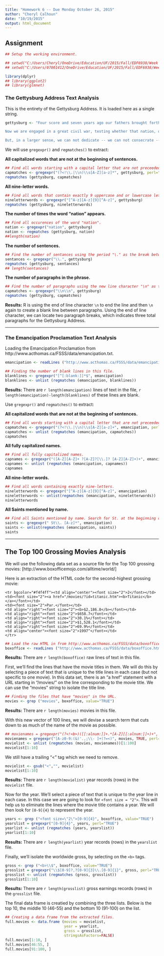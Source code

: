 ---
title: "Homework 6 -- Due Monday October 26, 2015"
author: "Cheryl Calhoun"
date: "10/19/2015"
output: html_document
---

## Assignment

```{r, eval=TRUE, echo=FALSE, warning=FALSE, message=FALSE}

## Setup the working environment.

## setwd("C:/Users/Cheryl/OneDrive/Education/UF/2015/Fall/EDF6938/Week 6")
## setwd("C:/Users/07001412/OneDrive/Education/UF/2015/Fall/EDF6938/Week 6")

library(dplyr)
## library(ggplot2)
## library(glmnet)
```


### The Gettysburg Address Text Analysis

This is the entirety of the Gettysburg Address. It is loaded here as a single string.

```{r}
gettysburg <- "Four score and seven years ago our fathers brought forth on this continent, a new nation, conceived in Liberty, and dedicated to the proposition that all men are created equal.

Now we are engaged in a great civil war, testing whether that nation, or any nation so conceived and so dedicated, can long endure. We are met on a great battle-field of that war. We have come to dedicate a portion of that field, as a final resting place for those who here gave their lives that that nation might live. It is altogether fitting and proper that we should do this.

But, in a larger sense, we can not dedicate -- we can not consecrate -- we can not hallow -- this ground. The brave men, living and dead, who struggled here, have consecrated it, far above our poor power to add or detract. The world will little note, nor long remember what we say here, but it can never forget what they did here. It is for us the living, rather, to be dedicated here to the unfinished work which they who fought here have thus far so nobly advanced. It is rather for us to be here dedicated to the great task remaining before us -- that from these honored dead we take increased devotion to that cause for which they gave the last full measure of devotion -- that we here highly resolve that these dead shall not have died in vain -- that this nation, under God, shall have a new birth of freedom -- and that government of the people, by the people, for the people, shall not perish from the earth."


```

We will use `gregexpr()` and `regmatches()` to extract:

**All capitalized words that are not at the beginning of sentences.**

```{r}

## Find all words starting with a capital letter that are not preceeded by a space and either a period or new line character.
capmatches <- gregexpr("(?<!\\.|\\n)\\s[A-Z][a-z]*", gettysburg, perl="TRUE")
regmatches (gettysburg, capmatches)

```

**All nine-letter words.**

```{r}
## Find all words that contain exactly 9 uppercase and or lowercase letters.
nineletterwords <- gregexpr("[^A-z][A-z]{9}[^A-z]", gettysburg) 
regmatches (gettysburg, nineletterwords)

```

**The number of times the word "nation" appears.**

```{r}
## Find all occurences of the word "nation".
nation <- gregexpr("nation", gettysburg) 
nation <- regmatches (gettysburg, nation)
##length(nation)
```

**The number of sentences.**

```{r}
## Find the number of sentances using the period "\." as the break between sentances.
sentances <- gregexpr("\\.", gettysburg) 
regmatches (gettysburg, sentances)
## length(sentances)

```

**The number of paragraphs in the phrase.**

```{r}
## Find the number of paragraphs using the new line character "\n" as the indicator of a break between paragraphs.
capmatches <- gregexpr("\\n\\n", gettysburg) 
regmatches (gettysburg, capmatches)

```

**Results:** R is using the end of line character `\n` to end the line and then `\n` again to create a blank line between paragraphs.  Using the end of line character, we can locate two paragraph breaks, which indicates three total paragraphs for the Gettysburg Address.

***

### The Emancipation Proclamation Text Analysis

Loading the Emancipation Proclamation from http://www.acthomas.ca/FSSS/data/emancipation.txt.

```{r}
emancipation <- readLines ("http://www.acthomas.ca/FSSS/data/emancipation.txt")

## Finding the number of blank lines in this file.
blanklines <- gregexpr("[^[:blank:]]*$", emancipation) 
blanklines <- unlist (regmatches (emancipation, blanklines))

```


**Results:** There are `r length(emancipation)` lines of text in the file, `r length(emancipation)-length(blanklines)` of these lines are blank.

Use `gregexpr()` and `regmatches()` to extract:

**All capitalized words that are not at the beginning of sentences.**

```{r}

## Find all words starting with a capital letter that are not preceeded by a space and either a period or new line character.
capmatches <- gregexpr("(?<!\\.|\\n)\\s[A-Z][a-z]+", emancipation, perl="TRUE")
capmatches <- unlist (regmatches (emancipation, capmatches))
capmatches

```


**All fully capitalized names.**

```{r}
## Find all fully capitalized names.
capnames <- gregexpr("([A-Z][A-Z]+ ?[A-Z]?[\\.]? [A-Z][A-Z]+)+", emancipation)
capnames <- unlist (regmatches (emancipation, capnames))
capnames

```


**All nine-letter words.**

```{r}
## Find all words containing exactly nine-letters.
nineletterwords <- gregexpr("[^A-z][A-z]{9}[^A-z]", emancipation) 
nineletterwords <- unlist(regmatches (emancipation, nineletterwords))
nineletterwords
```

**All Saints mentioned by name.**

```{r}
## Find all Saints mentioned by name. Search for St. at the beginning of the name.
saints <- gregexpr(" St\\. [A-z]*", emancipation) 
saints <- unlist(regmatches (emancipation, saints))
saints
```

***

## The Top 100 Grossing Movies Analysis

We will use the following data set as a source file for the Top 100 grossing movies: [http://www.boxofficemojo.com/alltime/world/]

Here is an extraction of the HTML code for the second-highest grossing movie:

```
<tr bgcolor="#f4f4ff"><td align="center"><font size="2">2</font></td>
<td><font size="2"><a href="/movies/?id=titanic.htm"><b>Titanic</b></a></font></td>
<td><font size="2">Par.</font></td>
<td align="right"><font size="2"><b>$2,186.8</b></font></td>
<td align="right"><font size="2">$658.7</font></td>
<td align="right"><font size="2">30.1%</font></td>
<td align="right"><font size="2">$1,528.1</font></td>
<td align="right"><font size="2">69.9%</font></td>
<td align="center"><font size="2">1997^</font></td>
</tr>
```

```{r}
## Load the raw HTML in from http://www.acthomas.ca/FSSS/data/boxoffice.html:
boxoffice <- readLines ("http://www.acthomas.ca/FSSS/data/boxoffice.html")

```

**Results:** There are `r length(boxoffice)` raw lines of text in this file. 

First, we'll find the lines that have the movie titles in them.  We will do this by selecting a piece of text that is unique to the title lines in each case (but not specific to one movie). In this data set, there is an "a href" statement with a URL starting in "/movies/" on the line corresponding to the movie title.  We can use the "movies" string to isolate the title line.

```{r}

## Finding the files that have "movies" in the URL.
movies <- grep ("movies", boxoffice, value="TRUE")
```

**Results:** There are `r length(movies)` movies in this file.

With this new vector of 100 lines, we will devise a search term that cuts down to as much of the name of the movie as possible.

```{r}
## movienames = gregexpr("(?<!<b>)([[:alnum:]]+.*[A-Z][[:alnum:]]+)+", movies, perl="TRUE")
movienames = gregexpr("[A-z0-9:(&)'.,;\\- ]+(?=<)", movies, TRUE, perl="TRUE")
movielist <- unlist (regmatches (movies, movienames))[1:100]
movielist[1:10]

```

We still have a trailing "<" tag which we need to remove. 

```{r}
movielist <- gsub("<","", movielist)
movielist[1:10]
```

**Results:** There are `r length(movielist)` year records (rows) in the `movielist` file.

Now for the year. We'll select a piece of text that is unique to the year line in each case. In this case we are going to look for `<font size = "2">`.  This will help us to eliminate the lines where the movie title contains a year.  We will then look for `[0-9]{4}` to represent the year.

```{r}
years <- grep ("<font size=\"2\">[0-9]{4}", boxoffice, value="TRUE")
yearslist = gregexpr("[0-9]{4}", years, perl="TRUE")
yearlist <- unlist (regmatches (years, yearslist))
yearlist[1:10]
```

**Results:** There are `r length(yearlist)` year records (rows) in the `yearslist` file.

Finally, we'll isolate the worldwide gross, by selecting on the `<b>` tags.

```{r}
gross <- grep ("<b>\\$", boxoffice, value="TRUE")
grosslist = gregexpr("\\$[0-9]?,?[0-9]{3}\\.[0-9]{1}", gross, perl="TRUE")
grosslist <- unlist (regmatches (gross, grosslist))
grosslist[1:10]
```

**Results:** There are `r length(grosslist)` gross earnings records (rows) in the `grosslist` file.

The final data frame is creatied by combining the three lists. Below is the top 10, the middle 10 (46-55) and the bottom 10 (91-100) on the list.

```{r}

## Creating a data frame from the extracted files. 
full.movies <- data.frame (movies = movielist,
                           year = yearlist,
                           gross = grosslist,
                           stringsAsFactors=FALSE)
full.movies[1:10, ]   
full.movies[46:55, ]  
full.movies[91:100, ]  
                           
```


